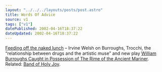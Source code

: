 ```yaml
---
layout: "../../../layouts/posts/post.astro"
title: Words Of Advice
source: v1
tags: ["v1"]
datePublished: 2002-04-16T18:37:22
dateUpdated: 2002-04-16T18:37:22
---
```


[Feeding off the naked lunch][1] &#8211; Irvine Welsh on Burroughs, Trocchi, the &#8220;relationship between drugs and the artistic muse&#8221; and new play [William Burroughs Caught in Possession of The Rime of the Ancient Mariner][2]. Related: [Band of Holy Joy][3].

[1]: http://www.thetimes.co.uk/article/0,,585-264005,00.html "Feeding off the naked lunch at The Times"
[2]: http://www.bandofholyjoy.co.uk/SEX.HTML "William Burroughs Caught in Possession of The Rime of the Ancient Mariner info at Band of Holy Joy fansite"
[3]: http://www.bandofholyjoy.co.uk/
